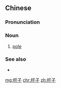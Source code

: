 ==Chinese==
{{zh-forms}}

===Pronunciation===
{{zh-pron
|m=gānzi
|cat=n
}}

===Noun===
{{zh-noun}}

# [[pole]]

===See also===
* {{zh-l|竿子}}

[[mg:杆子]]
[[chr:杆子]]
[[zh:杆子]]
